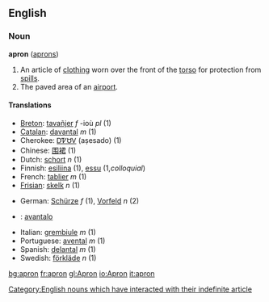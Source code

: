 ==English==

{{wikipedia2|Apron}}

===Noun===
'''apron''' ([[aprons]])

# An article of [[clothing]] worn over the front of the [[torso]] for protection from [[spill]]s.
# The paved area of an [[airport]].

====Translations====
{{top}}
*[[Breton]]: [[tavañjer]] ''f'' -ioù ''pl'' (1)
*[[Catalan]]: [[davantal]] ''m'' (1)
*Cherokee: [[ᎠᏤᏌᏙ]] (aṣesado) (1)
*Chinese: [[围裙]] (1)
*Dutch: [[schort]] ''n'' (1)
*Finnish: [[esiliina]] (1), [[essu]] (1,''colloquial'')
*French: [[tablier]] ''m'' (1)
*[[Frisian]]: [[skelk]] ''n'' (1)
{{mid}}
*German: [[Schürze]] ''f'' (1), [[Vorfeld]] ''n'' (2)
* {{io}}: [[avantalo]]
*Italian: [[grembiule]] ''m'' (1)
*Portuguese: [[avental]] ''m'' (1)
*Spanish: [[delantal]] ''m'' (1)
*Swedish: [[förkläde]] ''n'' (1)
{{bottom}}

[[Category:English nouns which have interacted with their indefinite article]]

[[bg:apron]]
[[fr:apron]]
[[gl:Apron]]
[[io:Apron]]
[[it:apron]]